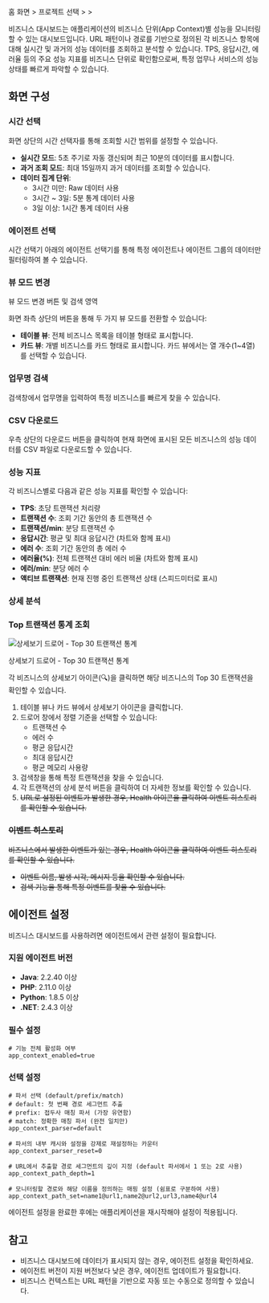 
홈 화면 &gt; 프로젝트 선택 &gt; <Cmdname sid="dashboard" className="uitext" /> &gt; <Cmdname sid="AA002" className="uitext" />

비즈니스 대시보드는 애플리케이션의 비즈니스 단위(App Context)별 성능을 모니터링할 수 있는 대시보드입니다.
URL 패턴이나 경로를 기반으로 정의된 각 비즈니스 항목에 대해 실시간 및 과거의 성능 데이터를 조회하고 분석할 수 있습니다.
TPS, 응답시간, 에러율 등의 주요 성능 지표를 비즈니스 단위로 확인함으로써, 특정 업무나 서비스의 성능 상태를 빠르게 파악할 수 있습니다.

## 화면 구성

<ImgLang img='apm-dashboard-business.png' desc='비즈니스 대시보드' />

### 시간 선택

화면 상단의 시간 선택자를 통해 조회할 시간 범위를 설정할 수 있습니다.

- **실시간 모드**: 5초 주기로 자동 갱신되며 최근 10분의 데이터를 표시합니다.
- **과거 조회 모드**: 최대 15일까지 과거 데이터를 조회할 수 있습니다.
- **데이터 집계 단위**:
    - 3시간 미만: Raw 데이터 사용
    - 3시간 ~ 3일: 5분 통계 데이터 사용
    - 3일 이상: 1시간 통계 데이터 사용

### 에이전트 선택

시간 선택기 아래의 에이전트 선택기를 통해 특정 에이전트나 에이전트 그룹의 데이터만 필터링하여 볼 수 있습니다.

### 뷰 모드 변경

뷰 모드 변경 버튼 및 검색 영역

화면 좌측 상단의 버튼을 통해 두 가지 뷰 모드를 전환할 수 있습니다:

- **테이블 뷰**: 전체 비즈니스 목록을 테이블 형태로 표시합니다.
- **카드 뷰**: 개별 비즈니스를 카드 형태로 표시합니다. 카드 뷰에서는 열 개수(1~4열)를 선택할 수 있습니다.

### 업무명 검색

검색창에서 업무명을 입력하여 특정 비즈니스를 빠르게 찾을 수 있습니다.

### CSV 다운로드

우측 상단의 다운로드 버튼을 클릭하여 현재 화면에 표시된 모든 비즈니스의 성능 데이터를 CSV 파일로 다운로드할 수 있습니다.

### 성능 지표

각 비즈니스별로 다음과 같은 성능 지표를 확인할 수 있습니다:

- **TPS**: 초당 트랜잭션 처리량
- **트랜잭션 수**: 조회 기간 동안의 총 트랜잭션 수
- **트랜잭션/min**: 분당 트랜잭션 수
- **응답시간**: 평균 및 최대 응답시간 (차트와 함께 표시)
- **에러 수**: 조회 기간 동안의 총 에러 수
- **에러율(%)**: 전체 트랜잭션 대비 에러 비율 (차트와 함께 표시)
- **에러/min**: 분당 에러 수
- **액티브 트랜잭션**: 현재 진행 중인 트랜잭션 상태 (스피드미터로 표시)

### 상세 분석

### Top 트랜잭션 통계 조회

![상세보기 드로어 - Top 30 트랜잭션 통계](attachment:37d764d5-33d6-4104-864f-9c5e8b1cf489:image.png)

상세보기 드로어 - Top 30 트랜잭션 통계

각 비즈니스의 상세보기 아이콘(🔍)을 클릭하면 해당 비즈니스의 Top 30 트랜잭션을 확인할 수 있습니다.

1. 테이블 뷰나 카드 뷰에서 상세보기 아이콘을 클릭합니다.
2. 드로어 창에서 정렬 기준을 선택할 수 있습니다:
    - 트랜잭션 수
    - 에러 수
    - 평균 응답시간
    - 최대 응답시간
    - 평균 메모리 사용량
3. 검색창을 통해 특정 트랜잭션을 찾을 수 있습니다.
4. 각 트랜잭션의 상세 분석 버튼을 클릭하여 더 자세한 정보를 확인할 수 있습니다.
5. ~~URL로 설정된 이벤트가 발생한 경우, Health 아이콘을 클릭하여 이벤트 히스토리를 확인할 수 있습니다.~~

### ~~이벤트 히스토리~~

~~비즈니스에서 발생한 이벤트가 있는 경우, Health 아이콘을 클릭하여 이벤트 히스토리를 확인할 수 있습니다.~~

- ~~이벤트 이름, 발생 시각, 메시지 등을 확인할 수 있습니다.~~
- ~~검색 기능을 통해 특정 이벤트를 찾을 수 있습니다.~~

## 에이전트 설정

비즈니스 대시보드를 사용하려면 에이전트에서 관련 설정이 필요합니다.

### 지원 에이전트 버전

- **Java**: 2.2.40 이상
- **PHP**: 2.11.0 이상
- **Python**: 1.8.5 이상
- **.NET**: 2.4.3 이상

### 필수 설정

```
# 기능 전체 활성화 여부
app_context_enabled=true
```

### 선택 설정

```
# 파서 선택 (default/prefix/match)
# default: 첫 번째 경로 세그먼트 추출
# prefix: 접두사 매칭 파서 (가장 유연함)
# match: 정확한 매칭 파서 (완전 일치만)
app_context_parser=default

# 파서의 내부 캐시와 설정을 강제로 재설정하는 카운터
app_context_parser_reset=0

# URL에서 추출할 경로 세그먼트의 깊이 지정 (default 파서에서 1 또는 2로 사용)
app_context_path_depth=1

# 모니터링할 경로와 해당 이름을 정의하는 매핑 설정 (쉼표로 구분하여 사용)
app_context_path_set=name1@url1,name2@url2,url3,name4@url4
```

에이전트 설정을 완료한 후에는 애플리케이션을 재시작해야 설정이 적용됩니다.

## 참고

- 비즈니스 대시보드에 데이터가 표시되지 않는 경우, 에이전트 설정을 확인하세요.
- 에이전트 버전이 지원 버전보다 낮은 경우, 에이전트 업데이트가 필요합니다.
- 비즈니스 컨텍스트는 URL 패턴을 기반으로 자동 또는 수동으로 정의할 수 있습니다.